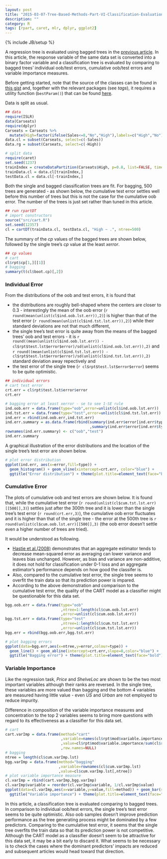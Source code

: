 ```yaml
---
layout: post
title: "2015-03-07-Tree-Based-Methods-Part-VI-Classification-Evaluation"
description: ""
category: R
tags: [rpart, caret, mlr, dplyr, ggplot2]
---
```

{% include JB/setup %}

A regression tree is evaluated using bagged trees in the [previous article](). In this article, the response variable of the same data set is converted into a binary factor variable and a classification tree is evaluated by comparing to bagged trees' individual oob/test errors, cumulative oob/test errors and variable importance measures.

Before getting started, note that the source of the classes can be found in [this gist](https://gist.github.com/jaehyeon-kim/b89dcbd2fb0b84fd236e) and, together with the relevant packages (see *tags*), it requires a utility function (`bestParam()`) that can be found [here](https://gist.github.com/jaehyeon-kim/5622ae9fa982e0b46550).

Data is split as usual.

```r
## data
require(ISLR)
data(Carseats)
require(dplyr)
Carseats = Carseats %>% 
  mutate(High=factor(ifelse(Sales<=8,"No","High"),labels=c("High","No")))
data.cl = subset(Carseats, select=c(-Sales))
data.rg = subset(Carseats, select=c(-High))

# split data
require(caret)
set.seed(1237)
trainIndex = createDataPartition(Carseats$High, p=0.8, list=FALSE, times=1)
trainData.cl = data.cl[trainIndex,]
testData.cl = data.cl[-trainIndex,]
```

Both the single and bagged classification trees are fit. For bagging, 500 trees are generated - as shown below, the cumulative test error settles well before this number of trees but this is not the case for the cumulative oob error. The number of the trees is just set rather than tuned in this article.

```r
## run rpartDT
# import constructors
source("src/cart.R")
set.seed(12357)
cl = cartDT(trainData.cl, testData.cl, "High ~ .", ntree=500)
```

The summary of the *cp* values of the bagged trees are shown below, followed by the single tree's *cp* value at the least *xerror*.

```r
## cp values
# cart
cl$rpt$cp[1,][[1]]
# bagging
summary(t(cl$boot.cp)[,2])
```

### Individual Error

From the distributions of the oob and test errors, it is found that

- the distributions are roughly bell-shaped where the centers are closer to 0.3 - interestingly the mean of the oob error (`r round(mean(unlist(cl$ind.oob.lst.err)),2)`) is higher than that of the test error (`r round(mean(unlist(cl$ind.tst.lst.err)),2)`) while their standard deviations are not that much different, 
- the single tree's test error is quite away from the means of the bagged trees' oob and test errors - it is `r round((mean(unlist(cl$ind.oob.lst.err)) - cl$rpt$test.lst$error$error)/sd(unlist(cl$ind.oob.lst.err)),2)` and `r round((mean(unlist(cl$ind.tst.lst.err)) - cl$rpt$test.lst$error$error)/sd(unlist(cl$ind.tst.lst.err)),2)` standard deviation away repectively and
- the test error of the single tree (`r cl$rpt$test.lst$error$error`) seems to be quite optimistic.

```r
## individual errors
# cart test error
crt.err = cl$rpt$test.lst$error$error
crt.err

# bagging error at least xerror - se to see 1-SE rule
ind.oob.err = data.frame(type="oob",error=unlist(cl$ind.oob.lst.err))
ind.tst.err = data.frame(type="test",error=unlist(cl$ind.tst.lst.err))
ind.err = rbind(ind.oob.err,ind.tst.err)
ind.err.summary = as.data.frame(rbind(summary(ind.err$error[ind.err$type=="oob"])
                                      ,summary(ind.err$error[ind.err$type=="test"]))) 
rownames(ind.err.summary) <- c("oob","test")
ind.err.summary
```

A graphical illustration of the error distributions and the location of the single tree's test error are shown below.

```r
# plot error distribution
ggplot(ind.err, aes(x=error,fill=type)) + 
  geom_histogram() + geom_vline(xintercept=crt.err, color="blue") + 
  ggtitle("Error distribution") + theme(plot.title=element_text(face="bold"))
```

### Cumulative Error

The plots of cumulative oob and test errors are shown below. It is found that, while the cumulative test error (`r round(unlist(cl$cum.tst.lst.err)[[500]],3)`) settles just after the 300th tree and it is lower than the single tree's test error (`r round(crt.err,3)`), the cumulative oob error fluctuates and it is higher than that of the single tree - the error at the 500th tree is `r round(unlist(cl$cum.oob.lst.err)[[500]],3)` (the oob error doesn't settle even a higher number of trees are tried).

It would be understood as following.

- [Hastie et al.(2008)](http://statweb.stanford.edu/~tibs/ElemStatLearn/) demonstrates that an aggregate estimator tends to decrease mean-squared error as averaging can lower variance and leaves bias unchanged. However, as bias and variance are non-additive, it does not hold for classification under 0-1 loss and an aggregate estimator's performance depends on how good the classifer is.
- Also, compared to the cumulative test error, the single tree seems to overfit the train data so that its prediction power is impared.
- According to the above demonstration and comparison to the cumulative test error, the quality of the CART model as a classifier might be questionable for this data set.

```r
bgg.oob.err = data.frame(type="oob"
                         ,ntree=1:length(cl$cum.oob.lst.err)
                         ,error=unlist(cl$cum.oob.lst.err))
bgg.tst.err = data.frame(type="test"
                         ,ntree=1:length(cl$cum.tst.lst.err)
                         ,error=unlist(cl$cum.tst.lst.err))
bgg.err = rbind(bgg.oob.err,bgg.tst.err)

# plot bagging errors
ggplot(data=bgg.err,aes(x=ntree,y=error,colour=type)) + 
  geom_line() + geom_abline(intercept=crt.err,slope=0,color="blue") + 
  ggtitle("Bagging error") + theme(plot.title=element_text(face="bold"))
```

### Variable Importance

Like the regression task, *Price* and *ShelveLoc* are shown to be the two most important variables although their ranks are reversed. In the single tree, these variables are more valued than bagging and the bottom 4 variables are measured having little value - even *US* and *Urban* are not employed to reduce impurity.

Difference in composition of the variable importance measures and concentration to the top 2 variables seems to bring more questions with regard to its effectiveness as a classifier for this data set.

```r
# cart
cart.varImp = data.frame(method="cart"
                         ,variable=names(cl$rpt$mod$variable.importance)
                         ,value=cl$rpt$mod$variable.importance/sum(cl$rpt$mod$variable.importance)
                         ,row.names=NULL)
# bagging
ntree = length(cl$cum.varImp.lst)
bgg.varImp = data.frame(method="bagging"
                        ,variable=rownames(cl$cum.varImp.lst)
                        ,value=cl$cum.varImp.lst[,ntree])
# plot variable importance measure
cl.varImp = rbind(cart.varImp,bgg.varImp)
cl.varImp$variable = reorder(cl.varImp$variable, 1/cl.varImp$value)
ggplot(data=cl.varImp,aes(x=variable,y=value,fill=method)) + geom_bar(stat="identity") + 
  ggtitle("Variable importance") + theme(plot.title=element_text(face="bold"))
```

In this article, a classification tree is evaluated comparing to bagged trees. In comparison to individual oob/test errors, the single tree's test error seems to be quite optimistic. Also oob samples doesn't improve prediction performance as the tree generating process might be dominated by a few predictors. Comparing to the cumulative test error, it seems that the single tree overfits the train data so that its prediction power is not competitive. Although the CART model as a classifier doesn't seem to be attractive for this data set, it may be a bit early to discard it. What seems to be necessary is to check the cases where the dominant predictors' impacts are reduced and subsequent articles would head toward that direction.
